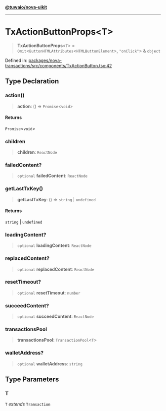 [**@tuwaio/nova-uikit**](../../../README.md)

***

# TxActionButtonProps\<T\>

> **TxActionButtonProps**\<`T`\> = `Omit`\<`ButtonHTMLAttributes`\<`HTMLButtonElement`\>, `"onClick"`\> & `object`

Defined in: [packages/nova-transactions/src/components/TxActionButton.tsx:42](https://github.com/TuwaIO/nova-uikit/blob/3fe83b313b340e94fe267aac4ea7faa1db5af0df/packages/nova-transactions/src/components/TxActionButton.tsx#L42)

## Type Declaration

### action()

> **action**: () => `Promise`\<`void`\>

#### Returns

`Promise`\<`void`\>

### children

> **children**: `ReactNode`

### failedContent?

> `optional` **failedContent**: `ReactNode`

### getLastTxKey()

> **getLastTxKey**: () => `string` \| `undefined`

#### Returns

`string` \| `undefined`

### loadingContent?

> `optional` **loadingContent**: `ReactNode`

### replacedContent?

> `optional` **replacedContent**: `ReactNode`

### resetTimeout?

> `optional` **resetTimeout**: `number`

### succeedContent?

> `optional` **succeedContent**: `ReactNode`

### transactionsPool

> **transactionsPool**: `TransactionPool`\<`T`\>

### walletAddress?

> `optional` **walletAddress**: `string`

## Type Parameters

### T

`T` *extends* `Transaction`
